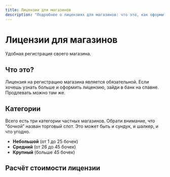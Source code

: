 ```yaml
---
title: Лицензии для магазинов
description: "Подробнее о лицензиях для магазинов: что это, как оформить, как продлить и прочее"
---
```


# Лицензии для магазинов

Удобная регистрация своего магазина.

## Что это?

Лицензия на регистрацию магазина является обязательной. Если хочешь узнать больше и оформить лицензию, зайди в банк на спавне. Продлевать можно там же.

## Категории

Всего есть три категории частных магазинов. Обрати внимание, что “бочкой” назван торговый слот. Это может быть и сундук, и шалкер, и что угодно.

- **Небольшой** (от 1 до 25 бочек)
- **Средний** (от 26 до 45 бочек)
- **Крупный** (больше 45 бочек)

## Расчёт стоимости лицензии

<LicenseCalculator />
